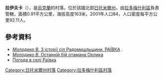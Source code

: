 {{coord|50|28|45|N|29|27|18|E|scale:30000|display=title}}

'''拉伊夫卡'''（{{lang-uk|Раївка}}），是[[烏克蘭|烏克蘭]]的村落，位於該國北部[[日托米爾州|日托米爾州]]，由[[拉多梅什利區|拉多梅什利區]]負責管轄，面積0.91平方公里，海拔高度163米，2001年人口84，人口密度每平方公里92.11人。

==參考資料==
* [http://radomyshl.blogspot.com/2000/07/blog-post_15.html ''Молодико В.'' З історії сіл Радомишльщини. РАЇВКА] {{Wayback|url=http://radomyshl.blogspot.com/2000/07/blog-post_15.html |date=20200221173258 }}.
* [http://radomyshl.blogspot.com/2014/07/8-1922.html ''Молодико В.'' Останній бій отамана Орлика] {{Wayback|url=http://radomyshl.blogspot.com/2014/07/8-1922.html |date=20201101060040 }}
* [http://weather.in.ua/ua/zhitomirskaja/22063 Погода в селі Раївка] {{Wayback|url=http://weather.in.ua/ua/zhitomirskaja/22063 |date=20160305204451 }}

{{DEFAULTSORT:Раївка}}
[[Category:日托米爾州村落|Category:日托米爾州村落]]
[[Category:拉多梅什利區村落|Category:拉多梅什利區村落]]


{{Zhytomyr-geo-stub}}